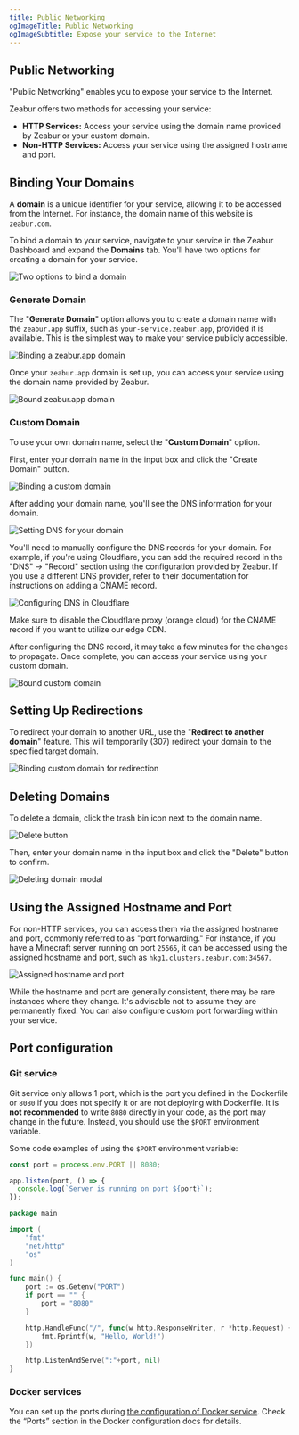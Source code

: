 ```yaml
---
title: Public Networking
ogImageTitle: Public Networking
ogImageSubtitle: Expose your service to the Internet
---
```


## Public Networking

"Public Networking" enables you to expose your service to the Internet.

Zeabur offers two methods for accessing your service:

- **HTTP Services:** Access your service using the domain name provided by Zeabur or your custom domain.
- **Non-HTTP Services:** Access your service using the assigned hostname and port.

## Binding Your Domains

A **domain** is a unique identifier for your service, allowing it to be accessed from the Internet. For instance, the domain name of this website is `zeabur.com`.

To bind a domain to your service, navigate to your service in the Zeabur Dashboard and expand the **Domains** tab. You'll have two options for creating a domain for your service.

![Two options to bind a domain](/networking/public/two-buttons-to-bind-domain.webp)

### Generate Domain

The "**Generate Domain**" option allows you to create a domain name with the `zeabur.app` suffix, such as `your-service.zeabur.app`, provided it is available. This is the simplest way to make your service publicly accessible.

![Binding a zeabur.app domain](/networking/public/binding-zeabur-app-domain.webp)

Once your `zeabur.app` domain is set up, you can access your service using the domain name provided by Zeabur.

![Bound zeabur.app domain](/networking/public/bound-zeabur-app-domain.webp)

### Custom Domain

To use your own domain name, select the "**Custom Domain**" option.

First, enter your domain name in the input box and click the "Create Domain" button.

![Binding a custom domain](/networking/public/binding-custom-domain.webp)

After adding your domain name, you'll see the DNS information for your domain.

![Setting DNS for your domain](/networking/public/custom-domain-setting-dns.webp)

You'll need to manually configure the DNS records for your domain. For example, if you're using Cloudflare, you can add the required record in the "DNS" → "Record" section using the configuration provided by Zeabur. If you use a different DNS provider, refer to their documentation for instructions on adding a CNAME record.

![Configuring DNS in Cloudflare](/networking/public/configure-dns-record-in-cloudflare.webp)

Make sure to disable the Cloudflare proxy (orange cloud) for the CNAME record if you want to utilize our edge CDN.

After configuring the DNS record, it may take a few minutes for the changes to propagate. Once complete, you can access your service using your custom domain.

![Bound custom domain](/networking/public/bound-custom-domain.webp)

## Setting Up Redirections

To redirect your domain to another URL, use the "**Redirect to another domain**" feature. This will temporarily (307) redirect your domain to the specified target domain.

![Binding custom domain for redirection](/networking/public/binding-custom-domain-for-redirect.webp)

## Deleting Domains

To delete a domain, click the trash bin icon next to the domain name.

![Delete button](/networking/public/delete-button.webp)

Then, enter your domain name in the input box and click the "Delete" button to confirm.

![Deleting domain modal](/networking/public/deleting-domain-modal.webp)

## Using the Assigned Hostname and Port

For non-HTTP services, you can access them via the assigned hostname and port, commonly referred to as "port forwarding." For instance, if you have a Minecraft server running on port `25565`, it can be accessed using the assigned hostname and port, such as `hkg1.clusters.zeabur.com:34567`.

![Assigned hostname and port](/networking/public/assigned-hostname-and-port.webp)

While the hostname and port are generally consistent, there may be rare instances where they change. It's advisable not to assume they are permanently fixed. You can also configure custom port forwarding within your service.

## Port configuration

### Git service

Git service only allows 1 port, which is the port you defined in the Dockerfile or `8080` if you does not specify it or are not deploying with Dockerfile. It is **not recommended** to write `8080` directly in your code, as the port may change in the future. Instead, you should use the `$PORT` environment variable.

Some code examples of using the `$PORT` environment variable:

```js filename=server.js
const port = process.env.PORT || 8080;

app.listen(port, () => {
  console.log(`Server is running on port ${port}`);
});
```

```go filename=main.go
package main

import (
    "fmt"
    "net/http"
    "os"
)

func main() {
    port := os.Getenv("PORT")
    if port == "" {
        port = "8080"
    }

    http.HandleFunc("/", func(w http.ResponseWriter, r *http.Request) {
        fmt.Fprintf(w, "Hello, World!")
    })

    http.ListenAndServe(":"+port, nil)
}
```

### Docker services

You can set up the ports during [the configuration of Docker service](/deploy/customize-prebuilt). Check the “Ports” section in the Docker configuration docs for details.
